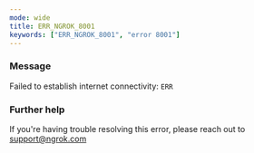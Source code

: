 ```yaml
---
mode: wide
title: ERR_NGROK_8001
keywords: ["ERR_NGROK_8001", "error 8001"]
---
```



### Message

Failed to establish internet connectivity: `ERR`

<ErrorDetails />

### Further help

If you're having trouble resolving this error, please reach out to [support@ngrok.com](mailto:support@ngrok.com?subject=Help%20with%20ERR_NGROK_8001)
